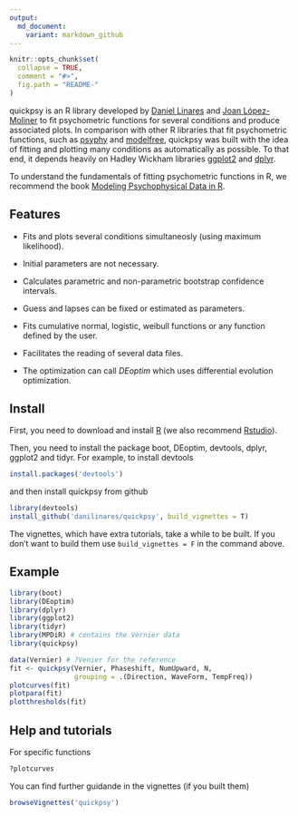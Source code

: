 ```yaml
---
output:
  md_document:
    variant: markdown_github
---
```


<!-- README.md is generated from README.Rmd. Please edit that file -->

```r
knitr::opts_chunk$set(
  collapse = TRUE,
  comment = "#>",
  fig.path = "README-"
)
```

quickpsy is an R library developed by [Daniel Linares](http://www.dlinares.org/) and [Joan López-Moliner](http://www.ub.edu/viscagroup/joan/) to fit psychometric functions for several conditions and produce associated plots. In comparison with other R libraries that fit psychometric functions, such as [psyphy](http://cran.r-project.org/web/packages/psyphy/index.html) and [modelfree](http://personalpages.manchester.ac.uk/staff/d.h.foster/software-modelfree/latest/home), quickpsy was built with the idea of fitting and plotting many conditions as automatically as possible. To that end, it depends heavily on Hadley Wickham libraries [ggplot2](http://ggplot2.org/) and [dplyr](http://cran.r-project.org/web/packages/dplyr/index.html).

To understand the fundamentals of fitting psychometric functions in R, we recommend the book [Modeling Psychophysical Data in R](http://www.springer.com/gp/book/9781461444749).

## Features

- Fits and plots several conditions simultaneosly (using maximum likelihood). 
  
- Initial parameters are not necessary. 
  
- Calculates parametric and non-parametric bootstrap confidence intervals. 
  
- Guess and lapses can be fixed or estimated as parameters. 
 
- Fits cumulative normal, logistic, weibull functions or any function defined by the user. 
  
- Facilitates the reading of several data files.
  
- The optimization can call *DEoptim* which uses differential evolution optimization.  
  

## Install

First, you need to download and install [R](http://cran.rstudio.com) (we also recommend [Rstudio](http://www.rstudio.com/)).

Then, you need to install the package boot, DEoptim, devtools, dplyr, ggplot2 and 
tidyr.
For example, to install devtools

```R
install.packages('devtools')
```

and then install quickpsy from github 

```R
library(devtools)
install_github('danilinares/quickpsy', build_vignettes = T)
```

The vignettes, which have extra tutorials, take a while to be built. If you don't want to build them use `build_vignettes = F` in the command above.

## Example

```R
library(boot)
library(DEoptim)
library(dplyr)
library(ggplot2)
library(tidyr)
library(MPDiR) # contains the Vernier data
library(quickpsy)

data(Vernier) # ?Venier for the reference
fit <- quickpsy(Vernier, Phaseshift, NumUpward, N,
                grouping = .(Direction, WaveForm, TempFreq))
plotcurves(fit)
plotpara(fit)
plotthresholds(fit)
```

## Help and tutorials

For specific functions
```R
?plotcurves
```
You can find further guidande in the vignettes (if you built them)

```R
browseVignettes('quickpsy')
```





